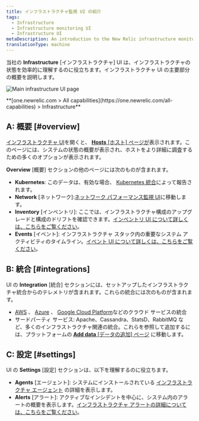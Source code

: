 ```yaml
---
title: インフラストラクチャ監視 UI の紹介
tags:
  - Infrastructure
  - Infrastructure monitoring UI
  - Infrastructure UI
metaDescription: An introduction to the New Relic infrastructure monitoring UI pages.
translationType: machine
---
```



当社の **Infrastructure** \[インフラストラクチャ] UI は、インフラストラクチャの状態を効率的に理解するのに役立ちます。インフラストラクチャ UI の主要部分の概要を説明します。

<img
  title="Main infrastructure UI page"
  alt="Main infrastructure UI page"
  src={infrastructureMainUi}
/>

<figcaption>
  **[one.newrelic.com > All capabilities](https://one.newrelic.com/all-capabilities) > Infrastructure**
</figcaption>

## A: 概要 [#overview]

[インフラストラクチャ UI](https://one.newrelic.com/infra/infrastructure/hosts)を開くと、 [**Hosts** \[ホスト\] ページが](/docs/infrastructure/infrastructure-ui-pages/infra-hosts-ui-page)表示されます。このページには、システムの状態の概要が表示され、ホストをより詳細に調査するための多くのオプションが表示されます。

**Overview** \[概要] セクションの他のページには次のものが含まれます。

* **Kubernetes**: このデータは、有効な場合、 [Kubernetes 統合](/docs/kubernetes-pixie/kubernetes-integration/get-started/introduction-kubernetes-integration)によって報告されます。
* **Network** \[ネットワーク]:[ネットワーク パフォーマンス監視 UI](/docs/network-performance-monitoring/get-started/npm-introduction)に移動します。
* **Inventory** \[インベントリ]: ここでは、インフラストラクチャ構成のアップグレードと構成のドリフトを確認できます。[インベントリ UI について詳しくは、こちらをご覧ください](/docs/infrastructure/infrastructure-ui-pages/infrastructure-inventory-page-search-your-entire-infrastructure)。
* **Events** \[イベント]: インフラストラクチャ スタック内の重要なシステム アクティビティのタイムライン。[イベント UI について詳しくは、こちらをご覧ください](/docs/infrastructure/infrastructure-ui-pages/infrastructure-events-page-live-feed-every-config-change)。

## B: 統合 [#integrations]

UI の **Integration** \[統合] セクションには、セットアップしたインフラストラクチャ統合からのテレメトリが含まれます。これらの統合には次のものが含まれます。

* [AWS](/docs/infrastructure/amazon-integrations/get-started/introduction-aws-integrations) 、 [Azure](/docs/infrastructure/microsoft-azure-integrations/get-started/introduction-azure-monitoring-integrations) 、 [Google Cloud Platform](/docs/infrastructure/google-cloud-platform-integrations/get-started/introduction-google-cloud-platform-integrations)などのクラウド サービスの統合
* サードパーティ サービス: Apache、Cassandra、StatsD、RabbitMQ など、多くのインフラストラクチャ関連の統合。これらを参照して追加するには、プラットフォームの [**Add data** \[データの追加\] ページ](https://newrelic.com/instant-observability?category=infrastructure-and-os) に移動します。

## C: 設定 [#settings]

UI の **Settings** \[設定] セクションは、以下を理解するのに役立ちます。

* **Agents** \[エージェント]: システムにインストールされている [インフラストラクチャ エージェント](/docs/infrastructure/install-infrastructure-agent/get-started/install-infrastructure-agent) の詳細を表示します。
* **Alerts** \[アラート]: アクティブなインシデントを中心に、システム内のアラートの概要を表示します。[インフラストラクチャ アラートの詳細については、こちらをご覧ください](/docs/infrastructure/new-relic-infrastructure/infrastructure-alert-conditions/infrastructure-alerts-add-edit-or-view-host-alert-information)。